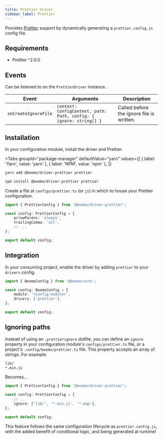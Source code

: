 ```yaml
---
title: Prettier driver
sidebar_label: Prettier
---
```



Provides [Prettier](https://github.com/prettier/prettier) support by dynamically generating a
`prettier.config.js` config file.

## Requirements

- Prettier ^2.0.0

## Events

Can be listened to on the `PrettierDriver` instance.

| Event                | Arguments                                                          | Description                               |
| -------------------- | ------------------------------------------------------------------ | ----------------------------------------- |
| `onCreateIgnoreFile` | `context: ConfigContext, path: Path, config: { ignore: string[] }` | Called before the ignore file is written. |

## Installation

In your configuration module, install the driver and Prettier.

<Tabs
  groupId="package-manager"
  defaultValue="yarn"
  values={[
    { label: 'Yarn', value: 'yarn' },
    { label: 'NPM', value: 'npm' },
  ]}
>
  <TabItem value="yarn">

```bash
yarn add @beemo/driver-prettier prettier
```

  </TabItem>
  <TabItem value="npm">

```bash
npm install @beemo/driver-prettier prettier
```

  </TabItem>
</Tabs>

Create a file at `configs/prettier.ts` (or `js`) in which to house your Prettier configuration.

```ts title="configs/prettier.ts"
import { PrettierConfig } from '@beemo/driver-prettier';

const config: PrettierConfig = {
	arrowParens: 'always',
	trailingComma: 'all',
	// ...
};

export default config;
```

## Integration

In your consuming project, enable the driver by adding `prettier` to your `drivers` config.

```ts title=".config/beemo.ts"
import { BeemoConfig } from '@beemo/core';

const config: BeemoConfig = {
	module: '<config-module>',
	drivers: ['prettier'],
};

export default config;
```

## Ignoring paths

Instead of using an `.prettierignore` dotfile, you can define an `ignore` property in your
configuration module's `configs/prettier.ts` file, or a project's `.config/beemo/prettier.ts` file.
This property accepts an array of strings. For example:

```bash title=".prettierignore"
lib/
*.min.js
```

Becomes...

```ts title=".config/beemo/prettier.ts"
import { PrettierConfig } from '@beemo/driver-prettier';

const config: PrettierConfig = {
	// ...
	ignore: ['lib/', '*.min.js', '*.map'],
};

export default config;
```

This feature follows the same configuration lifecycle as `prettier.config.js`, with the added
benefit of conditional logic, and being generated at runtime!

